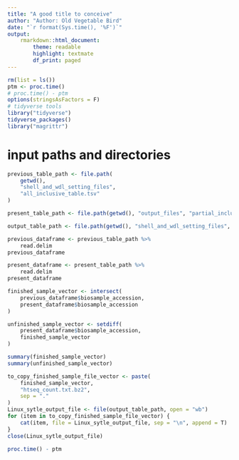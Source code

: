 ```yaml
---
title: "A good title to conceive"
author: "Author: Old Vegetable Bird"
date: "`r format(Sys.time(), '%F')`"
output:
    rmarkdown::html_document:
        theme: readable
        highlight: textmate
        df_print: paged
---
```


```r
rm(list = ls())
ptm <- proc.time()
# proc.time() - ptm
options(stringsAsFactors = F)
# tidyverse tools
library("tidyverse")
tidyverse_packages()
library("magrittr")
```

# input paths and directories

```r
previous_table_path <- file.path(
    getwd(),
    "shell_and_wdl_setting_files",
    "all_inclusive_table.tsv"
)

present_table_path <- file.path(getwd(), "output_files", "partial_inclusive_table.tsv")

output_table_path <- file.path(getwd(), "shell_and_wdl_setting_files", "previously_finished_samples.txt")
```

```r
previous_dataframe <- previous_table_path %>%
    read.delim
previous_dataframe
```


```r
present_dataframe <- present_table_path %>%
    read.delim
present_dataframe
```

```r
finished_sample_vector <- intersect(
    previous_dataframe$biosample_accession,
    present_dataframe$biosample_accession
)

unfinished_sample_vector <- setdiff(
    present_dataframe$biosample_accession,
    finished_sample_vector
)

summary(finished_sample_vector)
summary(unfinished_sample_vector)
```



```r
to_copy_finished_sample_file_vector <- paste(
    finished_sample_vector,
    "htseq_count.txt.bz2",
    sep = "."
)
Linux_sytle_output_file <- file(output_table_path, open = "wb")
for (item in to_copy_finished_sample_file_vector) {
    cat(item, file = Linux_sytle_output_file, sep = "\n", append = T)
}
close(Linux_sytle_output_file)
```


```r
proc.time() - ptm
```


